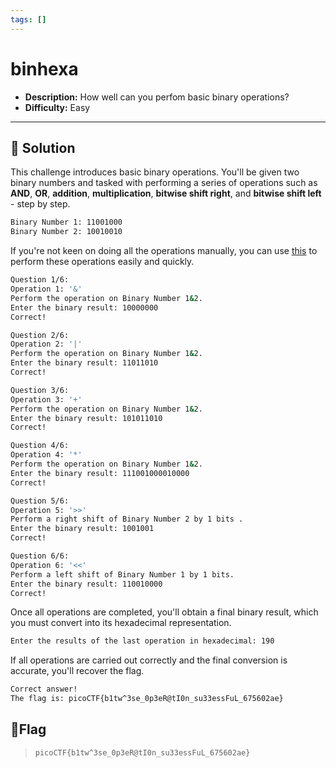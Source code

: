 ---
tags: []
---
# binhexa

- **Description:** How well can you perfom basic binary operations?
- **Difficulty:** Easy

---

## 🔎 Solution
This challenge introduces basic binary operations. 
You'll be given two binary numbers and tasked with performing a series of operations such as **AND**, **OR**, **addition**, **multiplication**, **bitwise shift right**, and **bitwise shift left** - step by step.
```bash
Binary Number 1: 11001000
Binary Number 2: 10010010
```

If you're not keen on doing all the operations manually, you can use [this](https://www.rapidtables.com/calc/math/binary-calculator.html) to perform these operations easily and quickly.
```bash
Question 1/6:
Operation 1: '&'
Perform the operation on Binary Number 1&2.
Enter the binary result: 10000000
Correct!

Question 2/6:
Operation 2: '|'
Perform the operation on Binary Number 1&2.
Enter the binary result: 11011010
Correct!

Question 3/6:
Operation 3: '+'
Perform the operation on Binary Number 1&2.
Enter the binary result: 101011010
Correct!

Question 4/6:
Operation 4: '*'
Perform the operation on Binary Number 1&2.
Enter the binary result: 111001000010000
Correct!

Question 5/6:
Operation 5: '>>'
Perform a right shift of Binary Number 2 by 1 bits .
Enter the binary result: 1001001
Correct!

Question 6/6:
Operation 6: '<<'
Perform a left shift of Binary Number 1 by 1 bits.
Enter the binary result: 110010000
Correct!
```

Once all operations are completed, you'll obtain a final binary result, which you must convert into its hexadecimal representation.
```bash
Enter the results of the last operation in hexadecimal: 190
```
If all operations are carried out correctly and the final conversion is accurate, you'll recover the flag.
```bash
Correct answer!
The flag is: picoCTF{b1tw^3se_0p3eR@tI0n_su33essFuL_675602ae}
```





## 🚩Flag
> `picoCTF{b1tw^3se_0p3eR@tI0n_su33essFuL_675602ae}`
